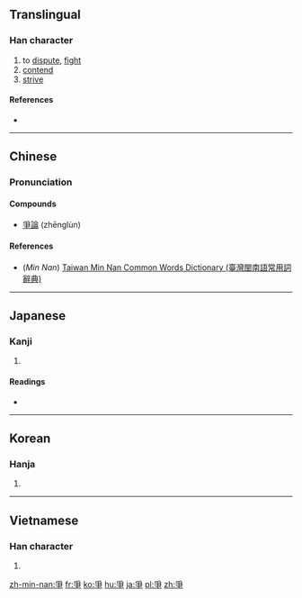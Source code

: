 {{also|争}}
==Translingual==

===Han character===
{{Han char|rn=87|rad=爪|as=04|sn=8|four=2050<sub>7</sub>|canj=月尸木 (BSD)}}

# to [[dispute]], [[fight]]
# [[contend]]
# [[strive]]

====References====
* {{Han ref|kx=0688.330|dkj=19663|dj=1101.220|hdz=32031.030|uh=722D|ud=29229|bh=AAA7|bd=43687}}

----

==Chinese==
{{zh-forms|s=争}}

===Pronunciation===
{{zh-pron
|m=zhēng,zhèng
|c=zaang1,zang1,caang1
|mc=y
|oc=y
|mn=cheⁿ/chiⁿ/cheng
|mn_note=cheⁿ/chiⁿ - vernacular, cheng - literary
|ma=
|cat=v
}}

====Compounds====
* [[爭論]] (zhēnglùn)

====References====
*(''Min Nan'') [http://twblg.dict.edu.tw/holodict_new/result_detail.jsp?n_no=4338&curpage=1&sample=%E7%88%AD&radiobutton=1&querytarget=1&limit=20&pagenum=1&rowcount=13 Taiwan Min Nan Common Words Dictionary (臺灣閩南語常用詞辭典)]

----

==Japanese==

===Kanji===
{{ja-kanji|grade=|rs=爪04}}

# {{defn|lang=ja|sort=爪04}}

====Readings====
* {{ja-readings|on=[[そう]] (sō)|kun=[[あらそう]] (arasou)}}

----

==Korean==

===Hanja===
{{ko-hanja|hangeul=쟁|eumhun=|rv=jaeng|mr=chaeng|y=cayng}}

# {{defn|lang=ko|sort=爪04}}

----

==Vietnamese==

===Han character===
{{vi-hantu|[[tranh]], [[dềnh]], [[ganh]], [[giành]], [[chanh]], [[danh]], [[dành]], [[gianh]]|rs=爪04}}

# {{defn|lang=vi|sort=爪04}}

[[zh-min-nan:爭]]
[[fr:爭]]
[[ko:爭]]
[[hu:爭]]
[[ja:爭]]
[[pl:爭]]
[[zh:爭]]